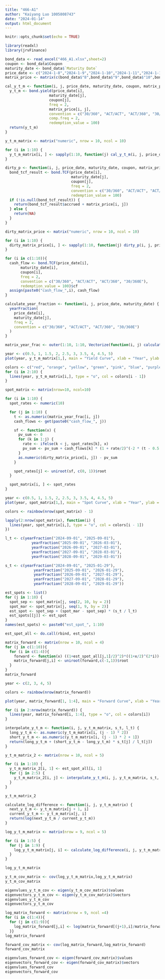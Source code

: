 ---
title: "466-A1"
author: "Kaiyang Luo 1005808743"
date: "2024-01-14"
output: html_document
---

```{r setup, include=FALSE}
knitr::opts_chunk$set(echo = TRUE)
```

```{r}
library(readxl)
library(jrvFinance)

```

```{r}
bond_data <- read_excel("466_A1.xlsx",sheet=2)
coupon <- bond_data$Coupon
maturity_date <- bond_data$`Maturity Date`
price_date <- c("2024-1-8","2024-1-9","2024-1-10","2024-1-11","2024-1-12","2024-1-15","2024-1-16","2024-1-17","2024-1-18","2024-1-19")
matrix_price <- matrix(c(bond_data$"8",bond_data$"9",bond_data$"10",bond_data$"11",bond_data$"12",bond_data$"15",bond_data$"16",bond_data$"17",bond_data$"18",bond_data$"19"),nrow=10,ncol = 10,byrow = TRUE)
```

```{r}
cal_y_t_m <- function(i, j, price_date, maturity_date, coupon, matrix_price) {
  y_t_m <- bond.yield(price_date[i],
                    maturity_date[j],
                    coupon[j],
                    freq = 2,
                    matrix_price[i, j],
                    convention = c("30/360", "ACT/ACT", "ACT/360", "30/360E"),
                    comp.freq = 2,
                    redemption_value = 100)
  return(y_t_m)
}

y_t_m_matrix <- matrix("numeric", nrow = 10, ncol = 10)

for (i in 1:10) {
  y_t_m_matrix[i, ] <- sapply(1:10, function(j) cal_y_t_m(i, j, price_date, maturity_date, coupon, matrix_price))
}
```

```{r}
dirty_p <- function(i, j, price_date, maturity_date, coupon, matrix_price) {
  bond_tcf_result <- bond.TCF(price_date[i],
                              maturity_date[j],
                              coupon[j],
                              freq = 2,
                              convention = c("30/360", "ACT/ACT", "ACT/360", "30/360E"),
                              redemption_value = 100)
  if (!is.null(bond_tcf_result)) {
    return(bond_tcf_result$accrued + matrix_price[i, j])
  } else {
    return(NA) 
  }
}

dirty_matrix_price <- matrix("numeric", nrow = 10, ncol = 10)

for (i in 1:10) {
  dirty_matrix_price[i, ] <- sapply(1:10, function(j) dirty_p(i, j, price_date, maturity_date, coupon, matrix_price))
}
```

```{r}
for (i in c(1:10)){
  cash_flow <- bond.TCF(price_date[i],
       maturity_date[i],
       coupon[i],
       freq = 2,
       convention = c("30/360", "ACT/ACT", "ACT/360", "30/360E"),
       redemption_value = 100)$cf
  assign(paste0("cash_flow_",i), cash_flow)
}
```

```{r}
calculate_year_fraction <- function(i, j, price_date, maturity_date) {
  yearFraction(
    price_date[i],
    maturity_date[j],
    freq = 2,
    convention = c("30/360", "ACT/ACT", "ACT/360", "30/360E")
  )
}

matrix_year_frac <- outer(1:10, 1:10, Vectorize(function(i, j) calculate_year_fraction(i, j, price_date, maturity_date)))
```

```{r}
year <- c(0.5, 1, 1.5, 2, 2.5, 3, 3.5, 4, 4.5, 5)
plot(year, y_t_m_matrix[1,], main = "Yield Curve", xlab = "Year", ylab = "y_t_m", type = "o", col = "black")

colors <- c("red", "orange", "yellow", "green", "pink", "blue", "purple", "pink", "brown")
for (i in 2:10) {
  lines(year, y_t_m_matrix[i,], type = "o", col = colors[i - 1])
}
```

```{r}
spot_matrix <- matrix(nrow=10, ncol=10)

for (i in 1:10) {
  spot_rates <- numeric(10) 

  for (j in 1:10) {
    t <- as.numeric(matrix_year_frac[i, j])
    cash_flows <- get(paste0("cash_flow_", j))  

    sf <- function(x) {
      pv_sum <- 0
      for (k in 1:j) {
        rate <- ifelse(k < j, spot_rates[k], x)
        pv_sum <- pv_sum + cash_flows[k] * (1 + rate/2)^(-2 * (t - 0.5 * (j - k)))
      }
      as.numeric(dirty_matrix_price[i, j]) - pv_sum
    }

    spot_rates[j] <- uniroot(sf, c(0, 1))$root
  }

  spot_matrix[i, ] <- spot_rates
}
```

```{r}
year <- c(0.5, 1, 1.5, 2, 2.5, 3, 3.5, 4, 4.5, 5)
plot(year, spot_matrix[1,], main = "Spot Curve", xlab = "Year", ylab = "Spot", type = "o", col = "black")

colors <- rainbow(nrow(spot_matrix) - 1)

lapply(2:nrow(spot_matrix), function(i) {
  lines(year, spot_matrix[i,], type = "o", col = colors[i - 1])
})
```

```{r}
l_t <- c(yearFraction("2024-09-01", "2025-09-01"),
            yearFraction("2025-09-01", "2026-03-01"),
            yearFraction("2026-09-01", "2027-03-01"),
            yearFraction("2027-09-01", "2028-03-01"),
            yearFraction("2028-09-01", "2029-03-01"))

s_t <- c(yearFraction("2024-09-01", "2025-01-29"),
             yearFraction("2025-09-01", "2026-01-29"),
             yearFraction("2026-09-01", "2027-01-29"),
             yearFraction("2027-09-01", "2028-01-29"),
             yearFraction("2028-09-01", "2029-01-29"))
```

```{r}
est_spots <- list()
for (j in 1:10) {
  spot_sep <- spot_matrix[j, seq(2, 10, by = 2)]
  spot_mar <- spot_matrix[j, seq(1, 9, by = 2)]
  est_spot <- spot_sep + (spot_mar - spot_sep) * (s_t / l_t)
  est_spots[[j]] <- est_spot
}
names(est_spots) <- paste0("est_spot_", 1:10)

est_spot_all <- do.call(rbind, est_spots)
```

```{r}
matrix_forward <- matrix(nrow = 10, ncol = 4)
for (j in c(1:10)){
  for (i in c(1:4)){
    forward <- function(x) ((1+est_spot_all[j,1]/2)^2)*((1+x/2)^(2*i))-(1+est_spot_all[j,i+1]/2)^(2*(i+1))
    matrix_forward[j,i] <- uniroot(forward,c(-1,1))$root
  }
}
matrix_forward
```

```{r}
year <- c(2, 3, 4, 5)

colors <- rainbow(nrow(matrix_forward))

plot(year, matrix_forward[1, 1:4], main = "Forward Curve", xlab = "Year", ylab = "Forward rate", type = "o", col = colors[1])

for (i in 2:nrow(matrix_forward)) {
  lines(year, matrix_forward[i, 1:4], type = "o", col = colors[i])
}
```

```{r}
interpolate_y_t_m <- function(i, j, y_t_m_matrix, s_t, l_t) {
  long_y_t_m <- as.numeric(y_t_m_matrix[i, (j - 1) * 2])
  short_y_t_m <- as.numeric(y_t_m_matrix[i, (j - 1) * 2 + 1])
  return(long_y_t_m + (short_y_t_m - long_y_t_m) * s_t[j] / l_t[j])
}

y_t_m_matrix_2 <- matrix(nrow = 10, ncol = 5)

for (i in 1:10) {
  y_t_m_matrix_2[i, 1] <- est_spot_all[i, 1]
  for (j in 2:5) {
    y_t_m_matrix_2[i, j] <- interpolate_y_t_m(i, j, y_t_m_matrix, s_t, l_t)
  }
}

y_t_m_matrix_2
```

```{r}
calculate_log_difference <- function(i, j, y_t_m_matrix) {
  next_y_t_m <- y_t_m_matrix[j + 1, i]
  current_y_t_m <- y_t_m_matrix[j, i]
  return(log(next_y_t_m / current_y_t_m))
}

log_y_t_m_matrix <- matrix(nrow = 9, ncol = 5)

for (i in 1:5) {
  for (j in 1:9) {
    log_y_t_m_matrix[j, i] <- calculate_log_difference(i, j, y_t_m_matrix_2)
  }
}

log_y_t_m_matrix
```

```{r}
y_t_m_cov_matrix <- cov(log_y_t_m_matrix,log_y_t_m_matrix)
y_t_m_cov_matrix
```

```{r}
eigenvlues_y_t_m_cov <- eigen(y_t_m_cov_matrix)$values
eigenvectors_y_t_m_cov <- eigen(y_t_m_cov_matrix)$vectors
eigenvlues_y_t_m_cov
eigenvectors_y_t_m_cov
```

```{r}
log_matrix_forward <- matrix(nrow = 9, ncol =4)
for (i in c(1:4)){
  for (j in c(1:9)){
    log_matrix_forward[j,i] <- log(matrix_forward[(j+1),i]/matrix_forward[j,i])
  }}
log_matrix_forward
```

```{r}
forward_cov_matrix <- cov(log_matrix_forward,log_matrix_forward)
forward_cov_matrix
```

```{r}
eigenvlues_forward_cov <- eigen(forward_cov_matrix)$values
eigenvectors_forward_cov <- eigen(forward_cov_matrix)$vectors
eigenvlues_forward_cov
eigenvectors_forward_cov
```

